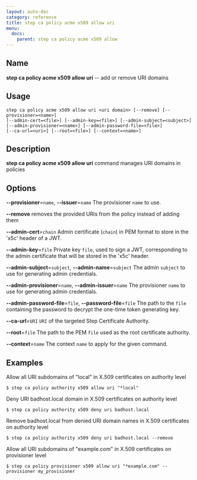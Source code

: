 ```yaml
---
layout: auto-doc
category: reference
title: step ca policy acme x509 allow uri
menu:
  docs:
    parent: step ca policy acme x509 allow
---
```


## Name
**step ca policy acme x509 allow uri** -- add or remove URI domains

## Usage

```raw
step ca policy acme x509 allow uri <uri domain> [--remove] [--provisioner=<name>]
[--admin-cert=<file>] [--admin-key=<file>] [--admin-subject=<subject>]
[--admin-provisioner=<name>] [--admin-password-file=<file>]
[--ca-url=<uri>] [--root=<file>] [--context=<name>]
```

## Description

**step ca policy acme x509 allow uri** command manages URI domains in policies

## Options


**--provisioner**=`name`, **--issuer**=`name`
The provisioner `name` to use.

**--remove**
removes the provided URIs from the policy instead of adding them

**--admin-cert**=`chain`
Admin certificate (`chain`) in PEM format to store in the 'x5c' header of a JWT.

**--admin-key**=`file`
Private key `file`, used to sign a JWT, corresponding to the admin certificate that will
be stored in the 'x5c' header.

**--admin-subject**=`subject`, **--admin-name**=`subject`
The admin `subject` to use for generating admin credentials.

**--admin-provisioner**=`name`, **--admin-issuer**=`name`
The provisioner `name` to use for generating admin credentials.

**--admin-password-file**=`file`, **--password-file**=`file`
The path to the `file` containing the password to decrypt the one-time token
generating key.

**--ca-url**=`URI`
`URI` of the targeted Step Certificate Authority.

**--root**=`file`
The path to the PEM `file` used as the root certificate authority.

**--context**=`name`
The context `name` to apply for the given command.

## Examples

Allow all URI subdomains of "local" in X.509 certificates on authority level
```shell
$ step ca policy authority x509 allow uri "*local"
```

Deny URI badhost.local domain in X.509 certificates on authority level
```shell
$ step ca policy authority x509 deny uri badhost.local
```

Remove badhost.local from denied URI domain names in X.509 certificates on authority level
```shell
$ step ca policy authority x509 deny uri badhost.local --remove
```

Allow all URI subdomains of "example.com" in X.509 certificates on provisioner level
```shell
$ step ca policy provisioner x509 allow uri "*example.com" --provisioner my_provisioner
```

